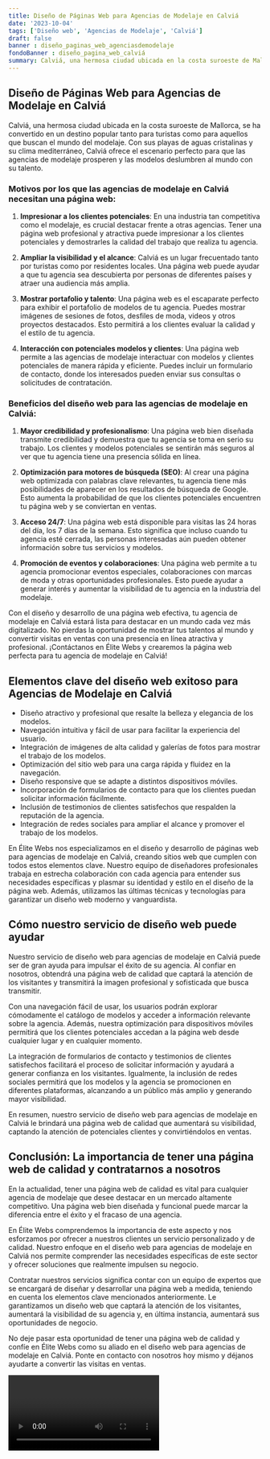 ```yaml
---
title: Diseño de Páginas Web para Agencias de Modelaje en Calviá
date: '2023-10-04'
tags: ['Diseño web', 'Agencias de Modelaje', 'Calviá']
draft: false
banner : diseño_paginas_web_agenciasdemodelaje
fondoBanner : diseño_pagina_web_calviá
summary: Calviá, una hermosa ciudad ubicada en la costa suroeste de Mallorca, se ha convertido en un destino popular tanto para turistas como para aquellos que buscan el mundo del modelaje. Con sus playas de aguas cristalinas y su clima mediterráneo, Calviá ofrece el escenario perfecto para que las agencias de modelaje prosperen y las modelos deslumbren al mundo con su talento.
---
```


## Diseño de Páginas Web para Agencias de Modelaje en Calviá

Calviá, una hermosa ciudad ubicada en la costa suroeste de Mallorca, se ha convertido en un destino popular tanto para turistas como para aquellos que buscan el mundo del modelaje. Con sus playas de aguas cristalinas y su clima mediterráneo, Calviá ofrece el escenario perfecto para que las agencias de modelaje prosperen y las modelos deslumbren al mundo con su talento.

### Motivos por los que las agencias de modelaje en Calviá necesitan una página web:

1. **Impresionar a los clientes potenciales**: En una industria tan competitiva como el modelaje, es crucial destacar frente a otras agencias. Tener una página web profesional y atractiva puede impresionar a los clientes potenciales y demostrarles la calidad del trabajo que realiza tu agencia.

2. **Ampliar la visibilidad y el alcance**: Calviá es un lugar frecuentado tanto por turistas como por residentes locales. Una página web puede ayudar a que tu agencia sea descubierta por personas de diferentes países y atraer una audiencia más amplia.

3. **Mostrar portafolio y talento**: Una página web es el escaparate perfecto para exhibir el portafolio de modelos de tu agencia. Puedes mostrar imágenes de sesiones de fotos, desfiles de moda, videos y otros proyectos destacados. Esto permitirá a los clientes evaluar la calidad y el estilo de tu agencia.

4. **Interacción con potenciales modelos y clientes**: Una página web permite a las agencias de modelaje interactuar con modelos y clientes potenciales de manera rápida y eficiente. Puedes incluir un formulario de contacto, donde los interesados pueden enviar sus consultas o solicitudes de contratación.

### Beneficios del diseño web para las agencias de modelaje en Calviá:

1. **Mayor credibilidad y profesionalismo**: Una página web bien diseñada transmite credibilidad y demuestra que tu agencia se toma en serio su trabajo. Los clientes y modelos potenciales se sentirán más seguros al ver que tu agencia tiene una presencia sólida en línea.

2. **Optimización para motores de búsqueda (SEO)**: Al crear una página web optimizada con palabras clave relevantes, tu agencia tiene más posibilidades de aparecer en los resultados de búsqueda de Google. Esto aumenta la probabilidad de que los clientes potenciales encuentren tu página web y se conviertan en ventas.

3. **Acceso 24/7**: Una página web está disponible para visitas las 24 horas del día, los 7 días de la semana. Esto significa que incluso cuando tu agencia esté cerrada, las personas interesadas aún pueden obtener información sobre tus servicios y modelos.

4. **Promoción de eventos y colaboraciones**: Una página web permite a tu agencia promocionar eventos especiales, colaboraciones con marcas de moda y otras oportunidades profesionales. Esto puede ayudar a generar interés y aumentar la visibilidad de tu agencia en la industria del modelaje.

Con el diseño y desarrollo de una página web efectiva, tu agencia de modelaje en Calviá estará lista para destacar en un mundo cada vez más digitalizado. No pierdas la oportunidad de mostrar tus talentos al mundo y convertir visitas en ventas con una presencia en línea atractiva y profesional. ¡Contáctanos en Élite Webs y crearemos la página web perfecta para tu agencia de modelaje en Calviá!

<GifSeo />

<Cta />

## Elementos clave del diseño web exitoso para Agencias de Modelaje en Calviá

- Diseño atractivo y profesional que resalte la belleza y elegancia de los modelos.
- Navegación intuitiva y fácil de usar para facilitar la experiencia del usuario.
- Integración de imágenes de alta calidad y galerías de fotos para mostrar el trabajo de los modelos.
- Optimización del sitio web para una carga rápida y fluidez en la navegación.
- Diseño responsive que se adapte a distintos dispositivos móviles.
- Incorporación de formularios de contacto para que los clientes puedan solicitar información fácilmente.
- Inclusión de testimonios de clientes satisfechos que respalden la reputación de la agencia.
- Integración de redes sociales para ampliar el alcance y promover el trabajo de los modelos.

En Élite Webs nos especializamos en el diseño y desarrollo de páginas web para agencias de modelaje en Calviá, creando sitios web que cumplen con todos estos elementos clave. Nuestro equipo de diseñadores profesionales trabaja en estrecha colaboración con cada agencia para entender sus necesidades específicas y plasmar su identidad y estilo en el diseño de la página web. Además, utilizamos las últimas técnicas y tecnologías para garantizar un diseño web moderno y vanguardista.

## Cómo nuestro servicio de diseño web puede ayudar

Nuestro servicio de diseño web para agencias de modelaje en Calviá puede ser de gran ayuda para impulsar el éxito de su agencia. Al confiar en nosotros, obtendrá una página web de calidad que captará la atención de los visitantes y transmitirá la imagen profesional y sofisticada que busca transmitir.

Con una navegación fácil de usar, los usuarios podrán explorar cómodamente el catálogo de modelos y acceder a información relevante sobre la agencia. Además, nuestra optimización para dispositivos móviles permitirá que los clientes potenciales accedan a la página web desde cualquier lugar y en cualquier momento.

La integración de formularios de contacto y testimonios de clientes satisfechos facilitará el proceso de solicitar información y ayudará a generar confianza en los visitantes. Igualmente, la inclusión de redes sociales permitirá que los modelos y la agencia se promocionen en diferentes plataformas, alcanzando a un público más amplio y generando mayor visibilidad.

En resumen, nuestro servicio de diseño web para agencias de modelaje en Calviá le brindará una página web de calidad que aumentará su visibilidad, captando la atención de potenciales clientes y convirtiéndolos en ventas.

## Conclusión: La importancia de tener una página web de calidad y contratarnos a nosotros

En la actualidad, tener una página web de calidad es vital para cualquier agencia de modelaje que desee destacar en un mercado altamente competitivo. Una página web bien diseñada y funcional puede marcar la diferencia entre el éxito y el fracaso de una agencia.

En Élite Webs comprendemos la importancia de este aspecto y nos esforzamos por ofrecer a nuestros clientes un servicio personalizado y de calidad. Nuestro enfoque en el diseño web para agencias de modelaje en Calviá nos permite comprender las necesidades específicas de este sector y ofrecer soluciones que realmente impulsen su negocio.

Contratar nuestros servicios significa contar con un equipo de expertos que se encargará de diseñar y desarrollar una página web a medida, teniendo en cuenta los elementos clave mencionados anteriormente. Le garantizamos un diseño web que captará la atención de los visitantes, aumentará la visibilidad de su agencia y, en última instancia, aumentará sus oportunidades de negocio.

No deje pasar esta oportunidad de tener una página web de calidad y confíe en Élite Webs como su aliado en el diseño web para agencias de modelaje en Calviá. Ponte en contacto con nosotros hoy mismo y déjanos ayudarte a convertir las visitas en ventas.

<Video />

<CtaBot job='Agencias de Modelaje' city='Calviá'/>

<Gmaps query='Calviá+españa+maps' />